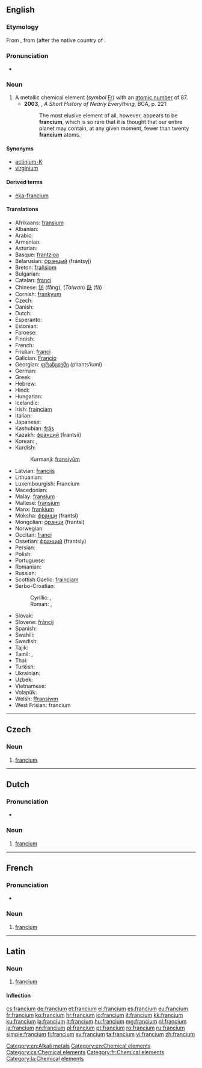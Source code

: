 {{also|Francium}}
==English==
{{elements|Fr|radon|Rn|radium|Ra}}

{{wikipedia}}

===Etymology===
From {{etyl|fr}} {{term|francium|lang=fr}}, from {{suffix|France|ium}} (after the native country of {{w|Marguerite Perey}}.

===Pronunciation===
* {{a|UK}} {{IPA|/ˈfɹansɪəm/|/ˈfɹɑːnsɪəm/}}

===Noun===
{{en-noun|-}}

# A metallic chemical element (''symbol'' [[Fr]]) with an [[atomic number]] of 87.
#* '''2003''', {{w|Bill Bryson}}, ''A Short History of Nearly Everything'', BCA, p. 221:
#*: The most elusive element of all, however, appears to be '''francium''', which is so rare that it is thought that our entire planet may contain, at any given moment, fewer than twenty '''francium''' atoms.

====Synonyms====
* [[actinium-K]] {{qualifier|obsolete}}
* [[virginium]] {{qualifier|obsolete}}

====Derived terms====
* [[eka-francium]]

====Translations====
{{trans-top|chemical element}}
* Afrikaans: [[fransium]]
* Albanian: {{t-|sq|francium}}
* Arabic: {{t-|ar|فرنسيوم|tr=faránsiyum|m}}
* Armenian: {{t-|hy|ֆրանսիում|tr=fransium}}
* Asturian: {{t-|ast|franciu|m}}
* Basque: [[frantzioa]]
* Belarusian: [[францый]] (frántsyj) {{m}}
* Breton: [[frañsiom]]
* Bulgarian: {{t-|bg|франций|m|tr=frántsij}}
* Catalan: [[franci]] {{m}}
* Chinese: [[钫]] (fāng), (''Taiwan'') [[鍅]] (fǎ)
* Cornish: [[frankyum]]
* Czech: {{t+|cs|francium}}
* Danish: {{t-|da|francium}}
* Dutch: {{t+|nl|francium|n}}
* Esperanto: {{t-|eo|franciumo}}
* Estonian: {{t-|et|frantsium}}
* Faroese: {{t-|fo|francium}}
* Finnish: {{t+|fi|frankium}}
* French: {{t+|fr|francium|m}}
* Friulian: [[franci]]
* Galician: [[Francio]]
* Georgian: [[ფრანციუმი]] (p‘rants‘iumi)
* German: {{t+|de|Francium|n}}
* Greek: {{t+|el|φράγκιο|n|tr=frágkio}}
* Hebrew: {{t+|he|פרנציום|tr=frantsiyum}}
* Hindi: {{t-|hi|क्षुद्रातु|tr=kshudraatu|sc=Deva}}
* Hungarian: {{t+|hu|francium}}
* Icelandic: {{t+|is|fransín}}
* Irish: [[frainciam]]
* Italian: {{t+|it|francio|m}}
* Japanese: {{t+|ja|フランシウム|tr=furanshiumu}}
* Kashubian: [[frãs]]
* Kazakh: [[франций]] (frantsii)
* Korean: {{t+|ko|프랑슘|tr=peurangsyum}}, {{t-|ko|악티늄케이|tr=aktinyumkei}}
* Kurdish:
*: Kurmanji: [[fransiyûm]]
{{trans-mid}}
* Latvian: [[francijs]]
* Lithuanian: {{t+|lt|francis}}
* Luxembourgish: Francium {{n}}
* Macedonian: {{t-|mk|франциум|tr=frántsium|m}}
* Malay: [[fransium]]
* Maltese: [[fransjum]]
* Manx: [[frankium]]
* Moksha: [[франци]] (frantsi)
* Mongolian: [[франци]] (frantsi)
* Norwegian: {{t-|no|francium}}
* Occitan: [[franci]]
* Ossetian: [[франций]] (frantsiy)
* Persian: {{t-|fa|فرانسیم|tr=ferânsiyom}}
* Polish: {{t+|pl|frans|m}}
* Portuguese: {{t+|pt|frâncio|m}}
* Romanian: {{t+|ro|franciu|n}}
* Russian: {{t+|ru|франций|m|tr=frántsij}}
* Scottish Gaelic: [[frainciam]]
* Serbo-Croatian:
*: Cyrillic: {{t-|sh|франциј|m}}, {{t-|sh|францијум|m}}
*: Roman: {{t-|sh|francij|m}}, {{t-|sh|francijum|m}}
* Slovak: {{t-|sk|francium}}
* Slovene: [[fráncij]]
* Spanish: {{t+|es|francio|m}}
* Swahili: {{t-|sw|fransi}}
* Swedish: {{t+|sv|francium}}
* Tajik: {{t-|tg|франсий|tr=fransiy}}
* Tamil: {{t-|ta|வெடியிதள்|tr=vediyidhaL}}, {{t-|ta|பிரன்சியம்|tr=piranciyam}}
* Thai: {{t-|th|แฟรนเซียม|tr=fraensiam}}
* Turkish: {{t+|tr|fransiyum}}
* Ukrainian: {{t-|uk|францій|tr=frántsij|m}}
* Uzbek: {{t-|uz|франций|tr=frantsiy}}
* Vietnamese: {{t-|vi|franxi}}
* Volapük: {{t-|vo|fransin}}
* Welsh: [[ffransiwm]]
* West Frisian: francium {{n}}
{{trans-bottom}}


[[Category:en:Alkali metals]]
[[Category:en:Chemical elements]]

----

==Czech==

===Noun===
{{cs-noun|g=n}}

# [[#English|francium]]

[[Category:cs:Chemical elements]]

----

==Dutch==
{{wikipedia|lang=nl}}
{{elements|Fr|radon|Rn|radium|Ra|lang=nl}}

===Pronunciation===
* {{audio|Nl-francium.ogg|Audio}}

===Noun===
{{nl-noun|n|-|-}}

# [[#English|francium]]

----

==French==
{{wikipedia|lang=fr}}

===Pronunciation===
* {{IPA|/fʁɑ̃.sjɔm/|lang=fr}}

===Noun===
{{fr-noun-unc|m}}

# [[#English|francium]]

[[Category:fr:Chemical elements]]

----

==Latin==
{{wikipedia|lang=la}}

===Noun===
{{la-noun|francium|francii|franciī|n|second}}

# [[#English|francium]]

====Inflection====
{{la-decl-2nd-N|franci}}

[[Category:la:Chemical elements]]

[[cs:francium]]
[[de:francium]]
[[et:francium]]
[[el:francium]]
[[es:francium]]
[[eu:francium]]
[[fr:francium]]
[[ko:francium]]
[[hr:francium]]
[[io:francium]]
[[it:francium]]
[[kk:francium]]
[[ku:francium]]
[[la:francium]]
[[lt:francium]]
[[hu:francium]]
[[mg:francium]]
[[nl:francium]]
[[ja:francium]]
[[nn:francium]]
[[pl:francium]]
[[pt:francium]]
[[ro:francium]]
[[ru:francium]]
[[simple:francium]]
[[fi:francium]]
[[sv:francium]]
[[ta:francium]]
[[vi:francium]]
[[zh:francium]]
